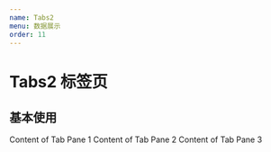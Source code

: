 ```yaml
---
name: Tabs2
menu: 数据展示
order: 11
---
```



# Tabs2 标签页

## 基本使用

<Playground>
  <Tabs2>
    <TabPane tab="Tab 1" key="1">
      Content of Tab Pane 1
    </TabPane>
    <TabPane tab="Tab 2" key="2">
      Content of Tab Pane 2
    </TabPane>
    <TabPane tab="Tab 3" key="3">
      Content of Tab Pane 3
    </TabPane>
  </Tabs2>
</Playground>
